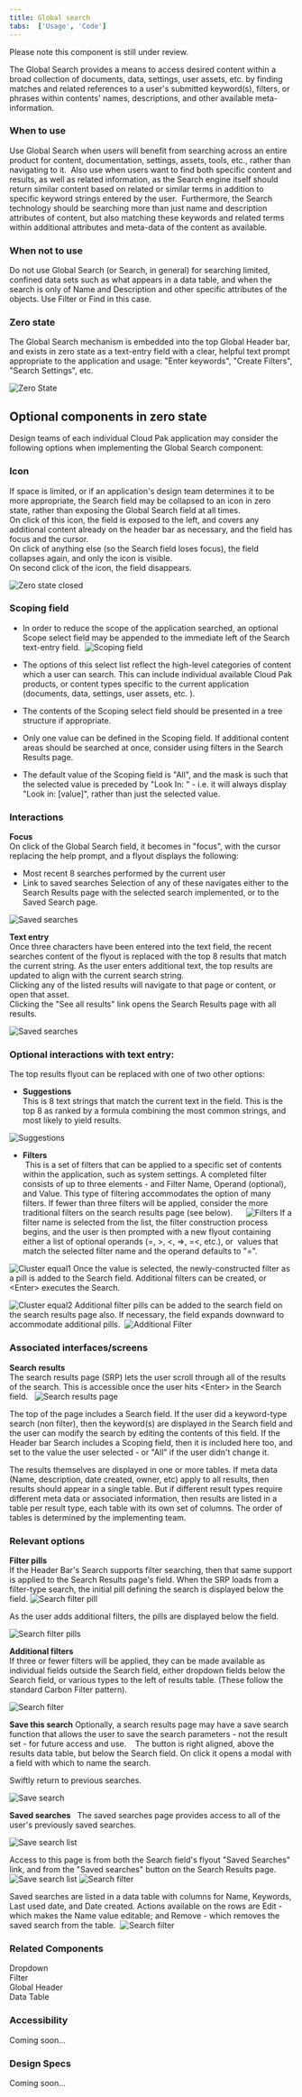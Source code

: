 ```yaml
---
title: Global search
tabs:  ['Usage', 'Code']
---
```


<InlineNotification kind="warning">

  Please note this component is still under review.
  
</InlineNotification>


<PageDescription>

The Global Search provides a means to access desired content within a broad collection of documents, data, settings, user assets, etc. by finding matches and related references to a user's submitted keyword(s), filters, or phrases within contents' names, descriptions, and other available meta-information. 

</PageDescription>

### When to use
Use Global Search when users will benefit from searching across an entire product for content, documentation, settings, assets, tools, etc., rather than navigating to it. 
Also use when users want to find both specific content and results, as well as related information, as the Search engine itself should return similar content based on related or similar terms in addition to specific keyword strings entered by the user.  Furthermore, the Search technology should be searching more than just name and description attributes of content, but also matching these keywords and related terms within additional attributes and meta-data of the content as available.  


### When not to use
Do not use Global Search (or Search, in general) for searching limited, confined data sets such as what appears in a data table, and when the search is only of Name and Description and other specific attributes of the objects. Use Filter or Find in this case. 


### Zero state
The Global Search mechanism is embedded into the top Global Header bar, and exists in zero state as a text-entry field with a clear, helpful text prompt appropriate to the application and usage: "Enter keywords", "Create Filters", "Search Settings", etc. 


![Zero State](images/zerostate.png)

## Optional components in zero state
Design teams of each individual Cloud Pak application may consider the following options when implementing the Global Search component: 


### Icon
If space is limited, or if an application's design team determines it to be more appropriate, the Search field may be collapsed to an icon in zero state, rather than exposing the Global Search field at all times.  
On click of this icon, the field is exposed to the left, and covers any additional content already on the header bar as necessary, and the field has focus and the cursor.  
On click of anything else (so the Search field loses focus), the field collapses again, and only the icon is visible.  
On second click of the icon, the field disappears.

![Zero state closed](images/zerostateclosed.png)


### Scoping field
* In order to reduce the scope of the application searched, an optional Scope select field may be appended to the immediate left of the Search text-entry field. 
![Scoping field](images/scopingfield.png)

* The options of this select list reflect the high-level categories of content which a user can search. This can include individual available Cloud Pak products, or content types specific to the current application (documents, data, settings, user assets, etc. ).
* The contents of the Scoping select field should be presented in a tree structure if appropriate.
* Only one value can be defined in the Scoping field. If additional content areas should be searched at once, consider using filters in the Search Results page.
* The default value of the Scoping field is "All", and the mask is such that the selected value is preceded by "Look In: " - i.e. it will always display "Look in: &#91;value&#93;", rather than just the selected value.


### Interactions
**Focus**  
On click of the Global Search field, it becomes in "focus", with the cursor replacing the help prompt, and a flyout displays the following:
- Most recent 8 searches performed by the current user
- Link to saved searches
Selection of any of these navigates either to the Search Results page with the selected search implemented, or to the Saved Search page.  

![Saved searches](images/savedsearches.png)

**Text entry**  
Once three characters have been entered into the text field, the recent searches content of the flyout is replaced with the top 8 results that match the current string. As the user enters additional text, the top results are updated to align with the current search string.  
Clicking any of the listed results will navigate to that page or content, or open that asset.  
Clicking the "See all results" link opens the Search Results page with all results. 

![Saved searches](images/textentry.png)


### Optional interactions with text entry:
The top results flyout can be replaced with one of two other options:
- **Suggestions**  
This is 8 text strings that match the current text in the field. This is the top 8 as ranked by a formula combining the most common strings, and most likely to yield results.  

![Suggestions](images/suggestions.png)

- **Filters**  
 This is a set of filters that can be applied to a specific set of contents within the application, such as system settings. A completed filter consists of up to three elements - and Filter Name, Operand (optional), and Value. This type of filtering accommodates the option of many filters. If fewer than three filters will be applied, consider the more traditional filters on the search results page (see below).   
 
![Filters](images/filters.png)
If a filter name is selected from the list, the filter construction process begins, and the user is then prompted with a new flyout containing either a list of optional operands (=, &#62;, &#60;, =&#62;, =&#60;, etc.), or  values that match the selected filter name and the operand defaults to "=".  

![Cluster equal1](images/clusterequal1.png)
Once the value is selected, the newly-constructed filter as a pill is added to the Search field. Additional filters can be created, or &#60;Enter&#62; executes the Search.   

![Cluster equal2](images/clusterequal2.png)
Additional filter pills can be added to the search field on the search results page also. If necessary, the field expands downward to accommodate additional pills. 
![Additional Filter](images/additionalfilter.png)


### Associated interfaces/screens 
**Search results**  
The search results page (SRP) lets the user scroll through all of the results of the search. This is accessible once the user hits &#60;Enter&#62; in the Search field.  
![Search results page](images/searchresultspage.png)


The top of the page includes a Search field. If the user did a keyword-type search (non filter), then the keyword(s) are displayed in the Search field and the user can modify the search by editing the contents of this field. If the Header bar Search includes a Scoping field, then it is included here too, and set to the value the user selected - or "All" if the user didn't change it.


The results themselves are displayed in one or more tables. If meta data (Name, description, date created, owner, etc) apply to all results, then results should appear in a single table. But if different result types require different meta data or associated information, then results are listed in a table per result type, each table with its own set of columns. The order of tables is determined by the implementing team.


### Relevant options
**Filter pills**  
If the Header Bar's Search supports filter searching, then that same support is applied to the Search Results page's field. When the SRP loads from a filter-type search, the initial pill defining the search is displayed below the field.
![Search filter pill](images/searchfilterpill.png)

As the user adds additional filters, the pills are displayed below the field.  

![Search filter pills](images/searchfilterpills.png)


**Additional filters**  
If three or fewer filters will be applied, they can be made available as individual fields outside the Search field, either dropdown fields below the Search field, or various types to the left of results table. (These follow the standard Carbon Filter pattern).  

![Search filter](images/searchfilter.png)

**Save this search**
Optionally, a search results page may have a save search function that allows the user to save the search parameters - not the result set - for future access and use.   
The button is right aligned, above the results data table, but below the Search field. On click it opens a modal with a field with which to name the search. 

Swiftly return to previous searches.  

![Save search](images/savesearch.png)


**Saved searches**   
The saved searches page provides access to all of the user's previously saved searches.  

![Save search list](images/savesearchlist.png)


Access to this page is from both the Search field's flyout "Saved Searches" link, and from the "Saved searches" button on the Search Results page. 
![Save search list](images/savedsearches.png)
![Search filter](images/searchfilter.png)


Saved searches are listed in a data table with columns for Name, Keywords, Last used date, and Date created.
Actions available on the rows are Edit - which makes the Name value editable; and Remove - which removes the saved search from the table. 
![Search filter](images/savedsearchactions.png)
 


### Related Components
Dropdown  
Filter  
Global Header  
Data Table  


### Accessibility 
Coming soon...


### Design Specs 
Coming soon...



